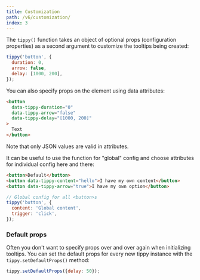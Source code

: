 ---
title: Customization
path: /v6/customization/
index: 3
---

The `tippy()` function takes an object of optional props (configuration
properties) as a second argument to customize the tooltips being created:

```js
tippy('button', {
  duration: 0,
  arrow: false,
  delay: [1000, 200],
});
```

You can also specify props on the element using data attributes:

```html
<button
  data-tippy-duration="0"
  data-tippy-arrow="false"
  data-tippy-delay="[1000, 200]"
>
  Text
</button>
```

Note that only JSON values are valid in attributes.

It can be useful to use the function for "global" config and choose attributes
for individual config here and there:

```html
<button>Default</button>
<button data-tippy-content="hello">I have my own content</button>
<button data-tippy-arrow="true">I have my own option</button>
```

```js
// Global config for all <button>s
tippy('button', {
  content: 'Global content',
  trigger: 'click',
});
```

### Default props

Often you don't want to specify props over and over again when initializing
tooltips. You can set the default props for every new tippy instance with the
`tippy.setDefaultProps()` method:

```js
tippy.setDefaultProps({delay: 50});
```
